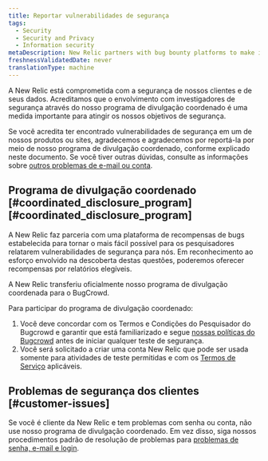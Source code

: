```yaml
---
title: Reportar vulnerabilidades de segurança
tags:
  - Security
  - Security and Privacy
  - Information security
metaDescription: New Relic partners with bug bounty platforms to make it as easy as possible for researchers to report security vulnerabilities to us.
freshnessValidatedDate: never
translationType: machine
---
```


A New Relic está comprometida com a segurança de nossos clientes e de seus dados. Acreditamos que o envolvimento com investigadores de segurança através do nosso programa de divulgação coordenado é uma medida importante para atingir os nossos objetivos de segurança.

Se você acredita ter encontrado vulnerabilidades de segurança em um de nossos produtos ou sites, agradecemos e agradecemos por reportá-la por meio de nosso programa de divulgação coordenado, conforme explicado neste documento. Se você tiver outras dúvidas, consulte as informações sobre [outros problemas de e-mail ou conta](#customer-issues).

## Programa de divulgação coordenado [#coordinated\_disclosure\_program][#coordinated_disclosure_program]

A New Relic faz parceria com uma plataforma de recompensas de bugs estabelecida para tornar o mais fácil possível para os pesquisadores relatarem vulnerabilidades de segurança para nós. Em reconhecimento ao esforço envolvido na descoberta destas questões, poderemos oferecer recompensas por relatórios elegíveis.

A New Relic transferiu oficialmente nosso programa de divulgação coordenada para o BugCrowd.

Para participar do programa de divulgação coordenado:

1. Você deve concordar com os Termos e Condições do Pesquisador do Bugcrowd e garantir que está familiarizado e segue [nossas políticas do Bugcrowd](https://bugcrowd.com/engagements/newrelic-mbb-og-public) antes de iniciar qualquer teste de segurança.
2. Você será solicitado a criar uma conta New Relic que pode ser usada somente para atividades de teste permitidas e com os [Termos de Serviço](https://newrelic.com/termsandconditions/terms) aplicáveis.

## Problemas de segurança dos clientes [#customer-issues]

Se você é cliente da New Relic e tem problemas com senha ou conta, não use nosso programa de divulgação coordenado. Em vez disso, siga nossos procedimentos padrão de resolução de problemas para [problemas de senha, e-mail e login](/docs/accounts/accounts-billing/account-setup/troubleshoot-new-relics-password-email-address-login-problems).
